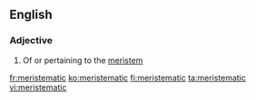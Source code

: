 ==English==

===Adjective===
{{en-adj|-}}

# Of or pertaining to the [[meristem]]

[[fr:meristematic]]
[[ko:meristematic]]
[[fi:meristematic]]
[[ta:meristematic]]
[[vi:meristematic]]